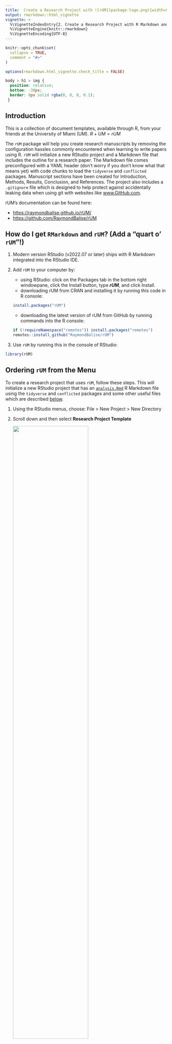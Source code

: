 ```yaml
---
title:  Create a Research Project with ![rUM](package-logo.png){width=0.8in}
output: rmarkdown::html_vignette
vignette: >
  %\VignetteIndexEntry{2. Create a Research Project with R Markdown and rUM}
  %\VignetteEngine{knitr::rmarkdown}
  %\VignetteEncoding{UTF-8}
---
```


```r
knitr::opts_chunk$set(
  collapse = TRUE,
  comment = "#>"
)

options(rmarkdown.html_vignette.check_title = FALSE)
```

```css
body > h1 > img {
  position: relative;
  bottom: -30px;
  border: 0px solid rgba(0, 0, 0, 0.1);
 }
```

## Introduction
This is a collection of document templates, available through R, from your friends at the University of Miami (UM). $R+UM=rUM$

The `rUM` package will help you create research manuscripts by removing the configuration hassles commonly encountered when learning to write papers using R. `rUM` will initialize a new RStudio project and a Markdown file that includes the outline for a research paper. The Markdown file comes preconfigured with a YAML header (don't worry if you don't know what that means yet) with code chunks to load the `tidyverse` and `conflicted` packages. Manuscript sections have been created for Introduction, Methods, Results, Conclusion, and References. The project also includes a `.gitignore` file which is designed to help protect against accidentally leaking data when using git with websites like [www.GitHub.com](www.GitHub.com).

rUM's documentation can be found here:

-   <https://raymondbalise.github.io/rUM/>
-   <https://github.com/RaymondBalise/rUM>

## How do I get `RMarkdown` and `rUM`? (Add a "quart o' `rUM`"!)

1.  Modern version RStudio (v2022.07 or later) ships with R Markdown integrated into the RStudio IDE.

2.  Add `rUM` to your computer by:

    -   using RStudio: click on the Packages tab in the bottom right windowpane, click the Install button, type ***rUM***, and click Install.
    -   downloading rUM from CRAN and installing it by running this code in R console:

    ``` r
    install.packages("rUM")
    ```

    -   downloading the latest version of rUM from GitHub by running commands into the R console:

    ``` r
    if (!requireNamespace("remotes")) install.packages("remotes")
    remotes::install_github("RaymondBalise/rUM")
    ```

3.  Use `rUM` by running this in the console of RStudio:

``` r
library(rUM)
```

## Ordering `rUM` from the Menu

To create a research project that uses `rUM`, follow these steps. This will initialize a new RStudio project that has an [`analysis.Rmd`](#fig:analysis_Rmd_file) R Markdown file using the `tidyverse` and `conflicted` packages and some other useful files which are described [below](#stuff).

1.  Using the RStudio menus, choose: File \> New Project \> New Directory

2.  Scroll down and then select **Research Project Template**

    ![](project_template.png){width=70%}

3.  Specify the location of where your research project will be saved

    ![](save_markdown_project_here.png){width=70%}
    

## Add `rUM` into an existing folder/directory that does not have an RStudio project.

What if you have already created a folder containing the important files for your project? Create a new project in your existing folder! This will now be your project directory (complete with a `.Rproj` file).

1.  Navigate to File \> New Project \> Existing Directory

2.  Specify the location of where your research project will be saved

    ![](existing_directory.png){width=70%}
    
3.  Run the following script in your console:

``` r
# Change the text inside the quotes on the next line to indicate the path to your folder/directory.
PATH <- "~/Documents/blah"   

make_project(PATH, type = "R Markdown (analysis.Rmd)")
```

## After your `rUM` has been served

A new project directory has been created and it will be populated with [these files](#fig:created_rUM_markdown_files):

-   An aggressive `.gitignore` to help prevent the unintended sharing of sensitive study information or protected health information (PHI).
-   [`analysis.Rmd`](#fig:analysis_Rmd_file) is a Markdown template for writing your research project. It has a preconfigured YAML header; Introduction, Methods, Results, Conclusion, and Reference sections; and a code chunk to construct your bibliography using `knitr::write_bib()`.
-   An empty folder named `data`. This folder is listed within the `.gitignore`. That means that git should not track these files. This should help prevent data leakage but be sure to talk to a data security expert before sharing any biomedical projects on websites like GitHub.
-   A `.Rproj` file with the same name as your project folder.
-   Two text files, `packages.bib` and `references.bib`, which are used to hold details for your paper's bibliography. Refer to the Methods and References sections, respectively, within the [`analysis.Rmd`](#fig:analysis_Rmd_file) file for initial examples of how to add/use references.
-   [`the-new-england-journal-of-medicine.csl`](https://catalyst.nejm.org/pb-assets/images/NEJM%20Catalyst%20Reference%20style-1589400257323.pdf) is the citation style language (CSL) based on the [New England Journal of Medicine](https://catalyst.nejm.org/pb-assets/images/NEJM%20Catalyst%20Reference%20style-1589400257323.pdf) requirements.

Newly created files:

```{=html}
<br>
<p id="fig:created_rUM_markdown_files" >
</p>
```    
![](created_rUM_markdown_files.png){width=70%}
  
`analysis.Rmd`:

```{=html}
<br>
<p id="fig:analysis_Rmd_file" >
</p>
``` 
![](analysis_Rmd_file.jpg){width=80%}




## `rUM` infused Markdown headers

1. Navigate to File > New File > R Markdown

    ![](newfile_markdown.jpg){width=70%}

1. Select **From Template**

    ![](from_template.png){width=70%}

1. Choose a template:

* html2 with rUM
* html2 Details with rUM
* pdf2 showing LaTeX with rUM
* bookdown_site with rUM

This will create a new subdirectory in your current working directory with the same name as the name of the `.Rmd` file you specified. Within this directory, you will find the `analysis.Rmd` R Markdown file. For example, if you created an R Markdown file called `wrangle_cytometry_data.Rmd` with the steps above, then your current directory will now have a subdirectory called `wrangle_cytometry_data/` which will contain the file `wrangle_cytometry_data.Rmd` and any subsequent files from the knitting process (such as `.PDF`, `.html`, or `.docx` files created by knitting the R Markdown document).


### What are the headers

#### html2 with rUM
This is a basic web page

#### html2 Details with rUM
This is a basic web page with a table of contents

#### pdf2 showing LaTeX with rUM
PDF report where table and figures don’t float to other pages. Many thanks to <https://stackoverflow.com/questions/16626462/figure-position-in-markdown-when-converting-to-pdf-with-knitr-and-pandoc>.

#### bookdown_site with rUM
A bookdown website with a good table of contents for a book




### Session

If you are new to R, ignore this.

```r
sessionInfo()
```

